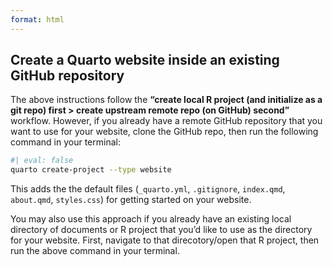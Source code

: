 ```yaml
---
format: html
---
```


::: callout-important
## Create a Quarto website inside an existing GitHub repository

The above instructions follow the **"create local R project (and initialize as a git repo) first > create upstream remote repo (on GitHub) second"** workflow. However, if you already have a remote GitHub repository that you want to use for your website, clone the GitHub repo, then run the following command in your terminal:


```bash
#| eval: false
quarto create-project --type website
```

This adds the the default files (`_quarto.yml`, `.gitignore`, `index.qmd`, `about.qmd`, `styles.css`) for getting started on your website.

You may also use this approach if you already have an existing local directory of documents or R project that you'd like to use as the directory for your website. First, navigate to that direcotory/open that R project, then run the above command in your terminal. 
:::

